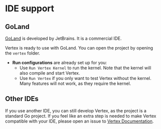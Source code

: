 # IDE support

## GoLand

[GoLand](https://www.jetbrains.com/go/) is developed by JetBrains. It is a commercial IDE.

Vertex is ready to use with GoLand. You can open the project by opening the `vertex` folder.

- **Run configurations** are already set up for you:
    - Use `Run Vertex Kernel` to run the kernel. Note that the kernel will also compile and start Vertex.
    - Use `Run Vertex` if you only want to test Vertex without the kernel. Many features will not work, as they require the kernel.

## Other IDEs

If you use another IDE, you can still develop Vertex, as the project is a standard Go project.
If you feel like an extra step is needed to make Vertex compatible with your IDE, please open an issue to [Vertex Documentation](https://github.com/vertex-center/docs).

